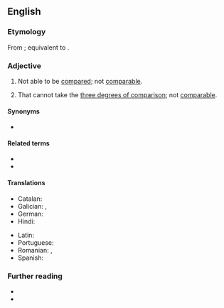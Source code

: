 ==English==

===Etymology===
From {{inh|en|enm|uncomparable}}; equivalent to {{prefix|en|un-|comparable}}.

===Adjective===
{{en-adj}}

# Not able to be [[compared]]; not [[comparable]].
# {{lb|en|grammar}} That cannot take the [[three degrees of comparison]]; not [[comparable]].

====Synonyms====
* {{l|en|noncomparable}}

====Related terms====
* {{l|en|incomparable}}
* {{l|en|no comparison}}

====Translations====
{{trans-top|not comparable}}
* Catalan: {{t+|ca|incomparable}}
* Galician: {{t+|gl|incomparable}}, {{t+|gl|incomparábel}}
* German: {{t+|de|inkomparabel}}
* Hindi: {{t+|hi|अतुलनीय|m}}
{{trans-mid}}
* Latin: {{t|la|incomparābilis}}
* Portuguese: {{t+|pt|incomparável|m|f}}
* Romanian: {{t+|ro|necomparabil|m|n}}, {{t+|ro|incomparabil|m|n}}
* Spanish: {{t+|es|incomparable}}
{{trans-bottom}}

===Further reading===
* {{R:OneLook}}
* {{R:GNV|uncomparable adjectives, incomparable adjectives, noncomparable adjectives, ungradable adjectives, nongradable adjectives}}